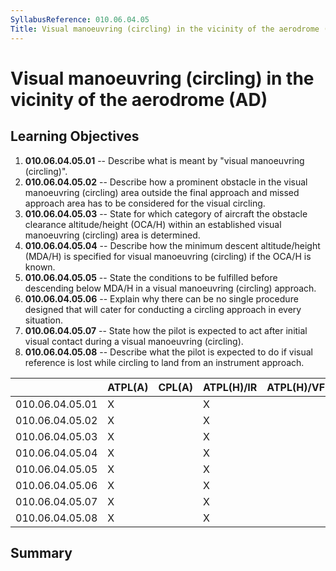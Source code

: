 ```yaml
---
SyllabusReference: 010.06.04.05
Title: Visual manoeuvring (circling) in the vicinity of the aerodrome (AD)
---
```


# Visual manoeuvring (circling) in the vicinity of the aerodrome (AD)

## Learning Objectives

1.  **010.06.04.05.01** -- Describe what is meant by "visual manoeuvring
    (circling)".
2.  **010.06.04.05.02** -- Describe how a prominent obstacle in the visual
    manoeuvring (circling) area outside the final approach and missed approach
    area has to be considered for the visual circling.
3.  **010.06.04.05.03** -- State for which category of aircraft the obstacle
    clearance altitude/height (OCA/H) within an established visual manoeuvring
    (circling) area is determined.
4.  **010.06.04.05.04** -- Describe how the minimum descent altitude/height
    (MDA/H) is specified for visual manoeuvring (circling) if the OCA/H is
    known.
5.  **010.06.04.05.05** -- State the conditions to be fulfilled before
    descending below MDA/H in a visual manoeuvring (circling) approach.
6.  **010.06.04.05.06** -- Explain why there can be no single procedure designed
    that will cater for conducting a circling approach in every situation.
7.  **010.06.04.05.07** -- State how the pilot is expected to act after initial
    visual contact during a visual manoeuvring (circling).
8.  **010.06.04.05.08** -- Describe what the pilot is expected to do if visual
    reference is lost while circling to land from an instrument approach.

|                 | ATPL(A) | CPL(A) | ATPL(H)/IR | ATPL(H)/VFR | CPL(H) | IR  | CBIR(A) |
| --------------- | ------- | ------ | ---------- | ----------- | ------ | --- | ------- |
| 010.06.04.05.01 | X       |        | X          |             |        | X   | X       |
| 010.06.04.05.02 | X       |        | X          |             |        | X   | X       |
| 010.06.04.05.03 | X       |        | X          |             |        | X   | X       |
| 010.06.04.05.04 | X       |        | X          |             |        | X   | X       |
| 010.06.04.05.05 | X       |        | X          |             |        | X   | X       |
| 010.06.04.05.06 | X       |        | X          |             |        | X   | X       |
| 010.06.04.05.07 | X       |        | X          |             |        | X   | X       |
| 010.06.04.05.08 | X       |        | X          |             |        | X   | X       |

## Summary
